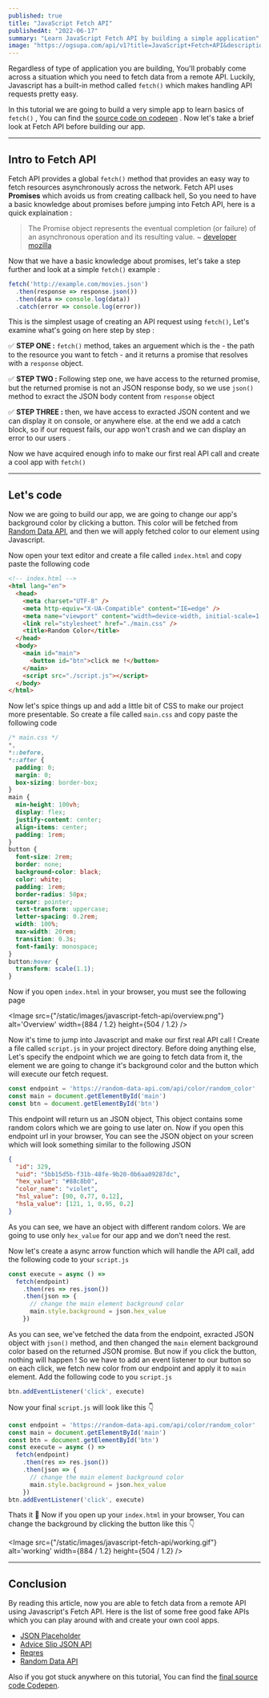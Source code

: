 ```yaml
---
published: true
title: "JavaScript Fetch API"
publishedAt: "2022-06-17"
summary: "Learn JavaScript Fetch API by building a simple application"
image: "https://ogsupa.com/api/v1?title=JavaScript+Fetch+API&description=Learn+JavaScript+Fetch+API+by+building+a+simple+application&background_color=%23f9d423&font_style=font-sans&left_meta=17th+June+%E2%80%A2+6min&right_meta=zaidmkz.xyz"
---
```


Regardless of type of application you are building, You'll probably come across
a situation which you need to fetch data from a remote API. Luckily, Javascript
has a built-in method called `fetch()` which makes handling API requests pretty
easy.

In this tutorial we are going to build a very simple app to learn basics of
`fetch()` , You can find the
[source code on codepen](https://codepen.io/zaidmukaddam/pen/zYRbQKQ) . Now let's take
a brief look at Fetch API before building our app.

---

## Intro to Fetch API

Fetch API provides a global `fetch()` method that provides an easy way to fetch
resources asynchronously across the network. Fetch API uses **Promises** which
avoids us from creating callback hell, So you need to have a basic knowledge
about promises before jumping into Fetch API, here is a quick explaination :

> The Promise object represents the eventual completion (or failure) of an
> asynchronous operation and its resulting value. ~
> [developer mozilla](https://developer.mozilla.org/en-US/docs/Web/JavaScript/Reference/Global_Objects/Promise)

Now that we have a basic knowledge about promises, let's take a step further and
look at a simple `fetch()` example :

```javascript
fetch('http://example.com/movies.json')
  .then(response => response.json())
  .then(data => console.log(data))
  .catch(error => console.log(error))
```


This is the simplest usage of creating an API request using `fetch()`, Let's
examine what's going on here step by step :

✅ **STEP ONE :** `fetch()` method, takes an arguement which is the - the path
to the resource you want to fetch - and it returns a promise that resolves with
a `response` object.

✅ **STEP TWO :** Following step one, we have access to the returned promise,
but the returned promise is not an JSON response body, so we use `json()` method
to exract the JSON body content from `response` object

✅ **STEP THREE :** then, we have access to exracted JSON content and we can
display it on console, or anywhere else. at the end we add a catch block, so if
our request fails, our app won't crash and we can display an error to our users
.

Now we have acquired enough info to make our first real API call and create a
cool app with `fetch()`

---

## Let's code

Now we are going to build our app, we are going to change our app's background
color by clicking a button. This color will be fetched from
[Random Data API](https://random-data-api.com/documentation), and then we will
apply fetched color to our element using Javascript.

Now open your text editor and create a file called `index.html` and copy paste
the following code

```html
<!-- index.html -->
<html lang="en">
  <head>
    <meta charset="UTF-8" />
    <meta http-equiv="X-UA-Compatible" content="IE=edge" />
    <meta name="viewport" content="width=device-width, initial-scale=1.0" />
    <link rel="stylesheet" href="./main.css" />
    <title>Random Color</title>
  </head>
  <body>
    <main id="main">
      <button id="btn">click me !</button>
    </main>
    <script src="./script.js"></script>
  </body>
</html>
```

Now let's spice things up and add a little bit of CSS to make our project more
presentable. So create a file called `main.css` and copy paste the following
code

```css
/* main.css */
*,
*::before,
*::after {
  padding: 0;
  margin: 0;
  box-sizing: border-box;
}
main {
  min-height: 100vh;
  display: flex;
  justify-content: center;
  align-items: center;
  padding: 1rem;
}
button {
  font-size: 2rem;
  border: none;
  background-color: black;
  color: white;
  padding: 1rem;
  border-radius: 50px;
  cursor: pointer;
  text-transform: uppercase;
  letter-spacing: 0.2rem;
  width: 100%;
  max-width: 20rem;
  transition: 0.3s;
  font-family: monospace;
}
button:hover {
  transform: scale(1.1);
}
```

Now if you open `index.html` in your browser, you must see the following page

<Image src={"/static/images/javascript-fetch-api/overview.png"} alt='Overview' width={884 / 1.2} height={504 / 1.2} />

Now it's time to jump into Javascript and make our first real API call ! Create
a file called `script.js` in your project directory. Before doing anything else,
Let's specify the endpoint which we are going to fetch data from it, the element
we are going to change it's background color and the button which will execute
our fetch request.

```javascript
const endpoint = 'https://random-data-api.com/api/color/random_color'
const main = document.getElementById('main')
const btn = document.getElementById('btn')
```

This endpoint will return us an JSON object, This object contains some random
colors which we are going to use later on. Now if you open this endpoint url in
your browser, You can see the JSON object on your screen which will look
something similar to the following JSON

```json
{
  "id": 329,
  "uid": "5bb15d5b-f31b-48fe-9b20-0b6aa09287dc",
  "hex_value": "#88c8b0",
  "color_name": "violet",
  "hsl_value": [90, 0.77, 0.12],
  "hsla_value": [121, 1, 0.95, 0.2]
}
```

As you can see, we have an object with different random colors. We are going to
use only `hex_value` for our app and we don't need the rest.

Now let's create a async arrow function which will handle the API call, add the
following code to your `script.js`

```javascript
const execute = async () =>
  fetch(endpoint)
    .then(res => res.json())
    .then(json => {
      // change the main element background color
      main.style.background = json.hex_value
    })
```

As you can see, we've fetched the data from the endpoint, exracted JSON object
with `json()` method, and then changed the `main` element background color based
on the returned JSON promise. But now if you click the button, nothing will
happen ! So we have to add an event listener to our button so on each click, we
fetch new color from our endpoint and apply it to `main` element. Add the
following code to you `script.js`

```javascript
btn.addEventListener('click', execute)
```

Now your final `script.js` will look like this 👇

```javascript
const endpoint = 'https://random-data-api.com/api/color/random_color'
const main = document.getElementById('main')
const btn = document.getElementById('btn')
const execute = async () =>
  fetch(endpoint)
    .then(res => res.json())
    .then(json => {
      // change the main element background color
      main.style.background = json.hex_value
    })
btn.addEventListener('click', execute)
```

Thats it 🎉 Now if you open up your `index.html` in your browser, You can change
the background by clicking the button like this 👇

<Image src={"/static/images/javascript-fetch-api/working.gif"} alt='working' width={884 / 1.2} height={504 / 1.2} />

---

## Conclusion

By reading this article, now you are able to fetch data from a remote API using
Javascript's Fetch API. Here is the list of some free good fake APIs which you
can play around with and create your own cool apps.

- [JSON Placeholder](https://jsonplaceholder.typicode.com/)
- [Advice Slip JSON API](https://api.adviceslip.com/)
- [Reqres](https://reqres.in/)
- [Random Data API](https://random-data-api.com/)

Also if you got stuck anywhere on this tutorial, You can find the
[final source code Codepen](https://codepen.io/zaidmukaddam/pen/zYRbQKQ).
